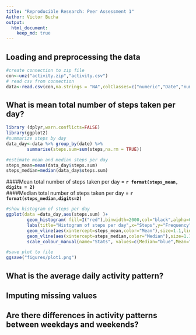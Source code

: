 ```yaml
---
title: "Reproducible Research: Peer Assessment 1"
Author: Victor Bucha
output: 
  html_document:
    keep_md: true
---
```



## Loading and preprocessing the data
``` R
#create connection to zip file
con<-unz("activity.zip","activity.csv")
# read csv from connection
data<-read.csv(con,na.strings = "NA",colClasses=c("numeric","Date","numeric"))
```

## What is mean total number of steps taken per day?
``` R
library (dplyr,warn.conflicts=FALSE)
library(ggplot2)
#summarize steps by day
data_day<-data %>% group_by(date) %>% 
        summarise(steps.sum=sum(steps,na.rm = TRUE))

#estimate mean and median steps per day
steps_mean=mean(data_day$steps.sum)
steps_median=median(data_day$steps.sum)
```

####Mean total number of steps taken per day = **`r format(steps_mean, digits = 2)`**  
####Median total number of steps taken per day = **`r format(steps_median,digits=2)`**

``` R
#show histogram of steps per day
ggplot(data =data_day,aes(steps.sum) )+
        geom_histogram( fill=I("red"),binwidth=2000,col="black",alpha=0.6)+
        labs(title="Histogram of steps per day",x="Steps",y="Frequency")+
        geom_vline(aes(xintercept=steps_mean,color="Mean"),size=1.1,linetype=2,show_guide=TRUE)+
        geom_vline(aes(xintercept=steps_median,color="Median"),size=1.1,linetype=2,show_guide=TRUE)+
        scale_colour_manual(name="Stats", values=c(Median="blue",Mean="green"))
```

``` R
#save plot to file
ggsave("figures/plot1.png")
```

## What is the average daily activity pattern?



## Imputing missing values



## Are there differences in activity patterns between weekdays and weekends?
